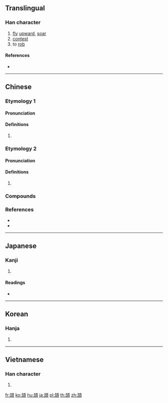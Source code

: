 {{character info/new}}
{{also|颉}}
==Translingual==

===Han character===
{{Han char|rn=181|rad=頁|as=06|sn=15|four=41686|canj=GRMBC|ids=⿰吉頁}}

# [[fly]] [[upward]], [[soar]]
# [[contest]]
# to [[rob]]

====References====
* {{Han ref|kx=1403.100|dkj=43452|dj=1920.140|hdz=74367.060|uh=9821|ud=38945|bh=BE65|bd=48741}}

----

==Chinese==
===Etymology 1===
{{zh-forms|s=颉}}

====Pronunciation====
{{zh-pron
|m=xié
|c=git3
|mc=y
|oc=y
|cat=
}}

====Definitions====
{{zh-hanzi}}

# {{rfdef|zh}}

===Etymology 2===
{{zh-forms|s=颉}}

====Pronunciation====
{{zh-pron
|m=jié
|c=kit3
|mc=y
|oc=y
|cat=
}}

====Definitions====
{{zh-hanzi}}

# {{rfdef|zh}}

===Compounds===
{{zh-der|倉頡|倉頡篇|快碼倉頡|抗頡作用|頡滑|頡頏|頡頏之行}}

===References===
* {{R:twedu|A04550}}
* {{R:yue:Hanzi}}

{{attention|zh|please check}}

----

==Japanese==

===Kanji===
{{ja-kanji|grade=|rs=頁06}}

# {{defn|lang=ja|sort=頁06}}

====Readings====
* {{ja-readings|goon=[[けち]] (kechi), [[げち]] (gechi)|kanon=[[かつ]] (katsu), [[けつ]] (ketsu)|kanyoon=[[きつ]] (kitsu)|kun=[[おおきい]] (ookii), [[かすめとる]] (kasumetoru)}}

----

==Korean==

===Hanja===
{{ko-hanja|hangeul=[[힐]], [[갈]]|eumhun=|rv=hil, gal|mr=hil, kal|y=hil, kal}}

# {{defn|lang=ko|sort=頁06}}

----

==Vietnamese==

===Han character===
{{vi-hantu|rs=頁06|[[gật]], [[hiệt]], [[hệt]]}}

# {{defn|lang=vi|sort=頁06}}

[[fr:頡]]
[[ko:頡]]
[[hu:頡]]
[[ja:頡]]
[[pl:頡]]
[[th:頡]]
[[zh:頡]]